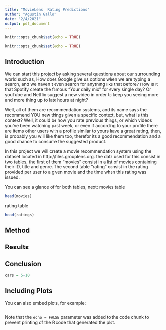 ```yaml
---
title: "MovieLens  Rating Predictions"
author: "Agustin Gallo"
date: "2/4/2021"
output: pdf_document
---
```



```r
knitr::opts_chunk$set(echo = TRUE)
```


```r
knitr::opts_chunk$set(echo = TRUE)
```

## Introduction
We can start this project by asking several questions about our surrounding world such as, How does Google give us options when we are typing a search, and we haven´t even search for anything like that before? How is it that Spotify create the famous "Your daily mix" for every single day? Or youTube and Netflix suggest a new video in order to keep you seeing more and more thing up to late hours at night?

Well, all of them are recommendation systems, and its name says the recommend YOU new things given a specific context, but, what is this context? Well, it could be how you rate previous things, or which videos you've been watching past week, or even if according to your profile there are items other users with a profile similar to yours have a great rating, then, is probably you will like them too, therefor its a good recommendation and a good chance to consume the suggested product.

In this project we will create a movie recommendation system using the dataset located in http://files.grouplens.org. the data used for this consist in two tables, the first of them "movies" consist in a list of movies containing their ID, title and genre. The second table "rating" consist in the rating provided per user to a given movie and the time when this rating was issued.

You can see a glance of for both tables, next:
movies table
```r
head(movies)

```

rating table
```r
head(ratings)
```

## Method


## Results


## Conclusion



```r
cars = 5+10
```

## Including Plots

You can also embed plots, for example:

```r

```

Note that the `echo = FALSE` parameter was added to the code chunk to prevent printing of the R code that generated the plot.
